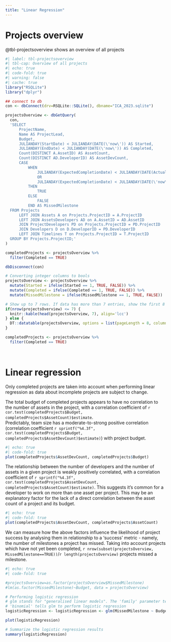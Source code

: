 ```yaml
---
title: "Linear Regression"
---
```


# Projects overview

@tbl-projectsoverview shows an overview of all projects

```r
#| label: tbl-projectsoverview
#| tbl-cap: Overview of all projects
#| echo: true
#| code-fold: true
#| warning: false
#| cache: true
library("RSQLite")
library("dplyr")

## connect to db
con <- dbConnect(drv=RSQLite::SQLite(), dbname="ICA_2023.sqlite")

projectsOverview <- dbGetQuery(
  con,
  'SELECT
      ProjectName,
      Name AS ProjectLead,
      Budget,
      JULIANDAY(StartDate) < JULIANDAY(DATE(\'now\')) AS Started,
      JULIANDAY(EndDate) < JULIANDAY(DATE(\'now\')) AS Completed,
      Count(DISTINCT A.AssetID) AS AssetCount,
      Count(DISTINCT AD.DeveloperID) AS AssetDevCount,
      CASE
          WHEN
              JULIANDAY(ExpectedCompletionDate) < JULIANDAY(DATE(ActualCompletionDate))
              OR
              JULIANDAY(ExpectedCompletionDate) < JULIANDAY(DATE(\'now\')) AND ActualCompletionDate IS NULL
          THEN
              TRUE
          ELSE
              FALSE
          END AS MissedMilestone
  FROM Projects
      LEFT JOIN Assets A on Projects.ProjectID = A.ProjectID
      LEFT JOIN AssetsDevelopers AD on A.AssetID = AD.AssetID
      JOIN ProjectDevelopers PD on Projects.ProjectID = PD.ProjectID
      JOIN Developers D on D.DeveloperID = PD.DeveloperID
      LEFT JOIN Timelines T on Projects.ProjectID = T.ProjectID
  GROUP BY Projects.ProjectID;'
)

completedProjects <- projectsOverview %>%
  filter(Completed == TRUE)

dbDisconnect(con)

# Converting integer columns to bools
projectsOverview <- projectsOverview %>%
  mutate(Started = ifelse(Started == 1, TRUE, FALSE)) %>%
  mutate(Completed = ifelse(Completed == 1, TRUE, FALSE)) %>%
  mutate(MissedMilestone = ifelse(MissedMilestone == 1, TRUE, FALSE))

# Show up to 7 rows. If data has more than 7 entries, show the first 8 with pagination
if(nrow(projectsOverview) <= 7) {
  knitr::kable(head(projectsOverview, 7), align='lcc')
} else {
  DT::datatable(projectsOverview, options = list(pageLength = 8, columnDefs = list(list( className = 'dt-center', targets = 2:3))))
}

completedProjects <- projectsOverview %>%
  filter(Completed == TRUE)
```

<br>

# Linear regression

Only completed projects are taken into account when performing linear regression as
data about incomplete projects are subject to change.

The total budget of completed projects appears to have no correlation to the number of assets in the project, with a
correlation coefficient of `r cor.test(completedProjects$Budget, completedProjects$AssetCount)$estimate`.
<br>
Predictably, team size has a moderate-to-strong positive correlation (correlation coefficient `r sprintf("%4.3f", cor.test(completedProjects$Budget, completedProjects$AssetDevCount)$estimate)`) with project budget.

```r
#| echo: true
#| code-fold: true
plot(completedProjects$AssetDevCount, completedProjects$Budget)
```

The relationship between the number of developers and the number of assets in a given project is weakly positively correlated, with a correlation coefficient of `r sprintf("%4.3f", cor.test(completedProjects$AssetDevCount, completedProjects$AssetCount)$estimate)`. This suggests it's common for a developer to work on more than one asset per project. This may be an explanatory factor for the lack of a direct correlation between the asset count of a project and its budget.

```r
#| echo: true
#| code-fold: true
plot(completedProjects$AssetDevCount, completedProjects$AssetCount)
```

We can measure how the above factors influence the likelihood of project success by analysing them in relationship to a 'success' metric - namely, the number of milestones a project has missed. Taking into account projects which have not yet been completed, `r nrow(subset(projectsOverview, MissedMilestone==TRUE))`/`r length(projectsOverview)` projects missed a milestone.

```r
#| echo: true
#| code-fold: true

#projectsOverview=as.factor(projectsOverview$MissedMilestone)
#lm(as.factor(MissedMilestone)~Budget, data = projectsOverview)

# Performing logistic regression
# glm stands for "generalised linear models". The 'family' parameter tells it what type of linear modelling to do.
# 'binomial' tells glm to perform logistic regression
logisticRegression <- logisticRegression <- glm(MissedMilestone ~ Budget, data = projectsOverview, family = "binomial")

plot(logisticRegression)

# Summarize the logistic regression results
summary(logisticRegression)
```
